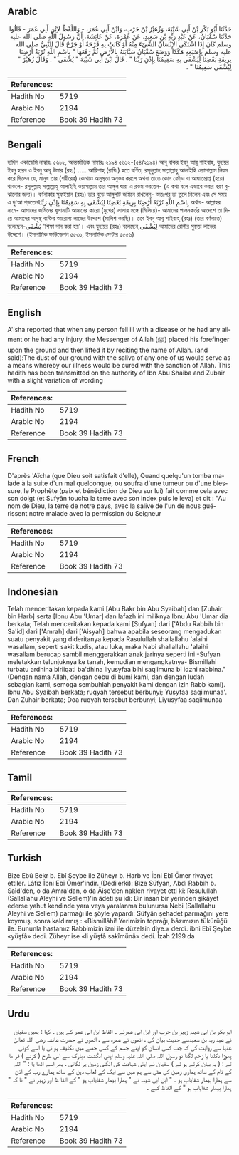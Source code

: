 ## Arabic


<div dir="rtl" lang="ar" style={{fontSize:'larger',backgroundColor:'#f8f9fa',padding:20}}>
حَدَّثَنَا أَبُو بَكْرِ بْنُ أَبِي شَيْبَةَ، وَزُهَيْرُ بْنُ حَرْبٍ، وَابْنُ أَبِي عُمَرَ، - وَاللَّفْظُ لاِبْنِ أَبِي عُمَرَ - قَالُوا حَدَّثَنَا سُفْيَانُ، عَنْ عَبْدِ رَبِّهِ بْنِ سَعِيدٍ، عَنْ عَمْرَةَ، عَنْ عَائِشَةَ، أَنَّ رَسُولَ اللَّهِ صلى الله عليه وسلم كَانَ إِذَا اشْتَكَى الإِنْسَانُ الشَّىْءَ مِنْهُ أَوْ كَانَتْ بِهِ قَرْحَةٌ أَوْ جَرْحٌ قَالَ النَّبِيُّ صلى الله عليه وسلم بِإِصْبَعِهِ هَكَذَا وَوَضَعَ سُفْيَانُ سَبَّابَتَهُ بِالأَرْضِ ثُمَّ رَفَعَهَا ‏"‏ بِاسْمِ اللَّهِ تُرْبَةُ أَرْضِنَا بِرِيقَةِ بَعْضِنَا لِيُشْفَى بِهِ سَقِيمُنَا بِإِذْنِ رَبِّنَا ‏"‏ ‏.‏ قَالَ ابْنُ أَبِي شَيْبَةَ ‏"‏ يُشْفَى ‏"‏ ‏.‏ وَقَالَ زُهَيْرٌ ‏"‏ لِيُشْفَى سَقِيمُنَا ‏"‏ ‏.‏
</div>
<div style={{backgroundColor:'#f8f9fa',padding:20, marginBottom: 10}}><table> <thead> <tr> <th>References:</th> <th></th> </tr> </thead> <tbody><tr><td>Hadith No</td><td>5719</td></tr><tr><td>Arabic No</td><td>2194</td></tr><tr><td>Reference</td><td>Book 39 Hadith 73</td></tr></tbody></table></div>

## Bengali


<div dir="ltr" lang="bn" style={{fontSize:'larger',backgroundColor:'#f8f9fa',padding:20}}>
হাদিস একাডেমি নাম্বারঃ ৫৬১২, আন্তর্জাতিক নাম্বারঃ ২১৯৪ ৫৬১২-(৫৪/২১৯৪) আবূ বাকর ইবনু আবূ শাইবাহ্, যুহায়র ইবনু হারব ও ইবনু আবূ উমার (রহঃ) ..... আয়িশাহ্ (রাযিঃ) হতে বর্ণিত, রসূলুল্লাহ সাল্লাল্লাহু আলাইহি ওয়াসাল্লাম নিয়ম করে ছিলেন যে, মানুষ তার (শরীরের) কোথাও অসুস্থতা অনুভব করলে অথবা তাতে কোন ফোঁড়া বা আঘাতপ্রাপ্ত (হয়ে) থাকলে- রসূলুল্লাহ সাল্লাল্লাহু আলাইহি ওয়াসাল্লাম তার আঙ্গুল দ্বারা এ রকম করতেন- (এ কথা বলে এভাবে করার ধরণ বুঝানোর জন্য)। বর্ণনাকার সুফইয়ান (রহঃ) তার বুড়ে আঙ্গুলটি জমিনে রাখলেন- অতঃপর তা তুলে নিলেন এবং সে সময় এ দু'আ পড়তেনبِاسْمِ اللَّهِ تُرْبَةُ أَرْضِنَا بِرِيقَةِ بَعْضِنَا لِيُشْفَى بِهِ سَقِيمُنَا بِإِذْنِ رَبِّنَا অর্থাৎ- আল্লাহর নামে- আমাদের জমিনের ধূলামাটি আমাদের কারো (মুখের) লালার সঙ্গে (মিলিয়ে)- আমাদের পালনকর্তর আদেশে তা দিয়ে আমাদের অসুস্থ ব্যক্তির আরোগ্য লাভের উদ্দেশে (মালিশ করছি)। তবে ইবনু আবূ শাইবাহ্ (রহঃ) (তার বর্ণনাতে) বলেছেন-يُشْفَى 'শিফা দান করা হয়'। এবং যুহায়র (রহঃ) বলেছেন,لِيُشْفَى আমাদের রোগীর সুস্থতা লাভের উদ্দেশে। (ইসলামিক ফাউন্ডেশন ৫৫৩১, ইসলামিক সেন্টার ৫৫৫৬)
</div>
<div style={{backgroundColor:'#f8f9fa',padding:20, marginBottom: 10}}><table> <thead> <tr> <th>References:</th> <th></th> </tr> </thead> <tbody><tr><td>Hadith No</td><td>5719</td></tr><tr><td>Arabic No</td><td>2194</td></tr><tr><td>Reference</td><td>Book 39 Hadith 73</td></tr></tbody></table></div>

## English


<div dir="ltr" lang="en" style={{fontSize:'larger',backgroundColor:'#f8f9fa',padding:20}}>
A'isha reported that when any person fell ill with a disease or he had any ailment or he had any injury, the Messenger of Allah (ﷺ) placed his forefinger upon the ground and then lifted it by reciting the name of Allah. (and said):The dust of our ground with the saliva of any one of us would serve as a means whereby our illness would be cured with the sanction of Allah. This hadith has been transmitted on the authority of Ibn Abu Shaiba and Zubair with a slight variation of wording
</div>
<div style={{backgroundColor:'#f8f9fa',padding:20, marginBottom: 10}}><table> <thead> <tr> <th>References:</th> <th></th> </tr> </thead> <tbody><tr><td>Hadith No</td><td>5719</td></tr><tr><td>Arabic No</td><td>2194</td></tr><tr><td>Reference</td><td>Book 39 Hadith 73</td></tr></tbody></table></div>

## French


<div dir="ltr" lang="fr" style={{fontSize:'larger',backgroundColor:'#f8f9fa',padding:20}}>
D'après 'Aïcha (que Dieu soit satisfait d'elle), Quand quelqu'un tomba malade à la suite d'un mal quelconque, ou soufra d'une tumeur ou d'une blessure, le Prophète (paix et bénédiction de Dieu sur lui) fait comme cela avec son doigt (et Sufyân toucha la terre avec son index puis le leva) et dit : "Au nom de Dieu, la terre de notre pays, avec la salive de l'un de nous guérissent notre malade avec la permission du Seigneur
</div>
<div style={{backgroundColor:'#f8f9fa',padding:20, marginBottom: 10}}><table> <thead> <tr> <th>References:</th> <th></th> </tr> </thead> <tbody><tr><td>Hadith No</td><td>5719</td></tr><tr><td>Arabic No</td><td>2194</td></tr><tr><td>Reference</td><td>Book 39 Hadith 73</td></tr></tbody></table></div>

## Indonesian


<div dir="ltr" lang="id" style={{fontSize:'larger',backgroundColor:'#f8f9fa',padding:20}}>
Telah menceritakan kepada kami [Abu Bakr bin Abu Syaibah] dan [Zuhair bin Harb] serta [Ibnu Abu 'Umar] dan lafazh ini miliknya Ibnu Abu 'Umar dia berkata; Telah menceritakan kepada kami [Sufyan] dari ['Abdu Rabbih bin Sa'id] dari ['Amrah] dari ['Aisyah] bahwa apabila seseorang mengadukan suatu penyakit yang dideritanya kepada Rasulullah shallallahu 'alaihi wasallam, seperti sakit kudis, atau luka, maka Nabi shallallahu 'alaihi wasallam berucap sambil menggerakkan anak jarinya seperti ini -Sufyan meletakkan telunjuknya ke tanah, kemudian mengangkatnya- Bismillahi turbatu ardhina biriiqati ba'dhina liyusyfaa bihi saqiimuna bi idzni rabbina." (Dengan nama Allah, dengan debu di bumi kami, dan dengan ludah sebagian kami, semoga sembuhlah penyakit kami dengan izin Rabb kami). Ibnu Abu Syaibah berkata; ruqyah tersebut berbunyi; Yusyfaa saqiimunaa'. Dan Zuhair berkata; Doa ruqyah tersebut berbunyi; Liyusyfaa saqiimunaa
</div>
<div style={{backgroundColor:'#f8f9fa',padding:20, marginBottom: 10}}><table> <thead> <tr> <th>References:</th> <th></th> </tr> </thead> <tbody><tr><td>Hadith No</td><td>5719</td></tr><tr><td>Arabic No</td><td>2194</td></tr><tr><td>Reference</td><td>Book 39 Hadith 73</td></tr></tbody></table></div>

## Tamil


<div dir="ltr" lang="ta" style={{fontSize:'larger',backgroundColor:'#f8f9fa',padding:20}}>

</div>
<div style={{backgroundColor:'#f8f9fa',padding:20, marginBottom: 10}}><table> <thead> <tr> <th>References:</th> <th></th> </tr> </thead> <tbody><tr><td>Hadith No</td><td>5719</td></tr><tr><td>Arabic No</td><td>2194</td></tr><tr><td>Reference</td><td>Book 39 Hadith 73</td></tr></tbody></table></div>

## Turkish


<div dir="ltr" lang="tr" style={{fontSize:'larger',backgroundColor:'#f8f9fa',padding:20}}>
Bize Ebû Bekr b. Ebî Şeybe ile Züheyr b. Harb ve İbni Ebî Ömer rivayet ettiler. Lâfız İbni Ebî Ömer'indir. (Dedilerki): Bize Süfyân, Abdi Rabbih b. Saîd'den, o da Amra'dan, o da Âişe'den naklen rivayet etti ki: Resulullah (Sallallahu Aleyhi ve Sellem)'in âdeti şu idi: Bir insan bir yerinden şikâyet ederse yahut kendinde yara veya yaralanma bulunursa Nebi (Sallallahu Aleyhi ve Sellem) parmağı ile şöyle yapardı: Süfyân şehadet parmağını yere koymuş, sonra kaldırmış : «Bismillâhi! Yerimizin toprağı, bâzımızın tükürüğü ile. Bununla hastamız Rabbimizin izni ile düzelsin diye.» derdi. ibni Ebî Şeybe «yüşfâ» dedi. Züheyr ise «li yüşfâ sakîmünâ» dedi. İzah 2199 da
</div>
<div style={{backgroundColor:'#f8f9fa',padding:20, marginBottom: 10}}><table> <thead> <tr> <th>References:</th> <th></th> </tr> </thead> <tbody><tr><td>Hadith No</td><td>5719</td></tr><tr><td>Arabic No</td><td>2194</td></tr><tr><td>Reference</td><td>Book 39 Hadith 73</td></tr></tbody></table></div>

## Urdu


<div dir="rtl" lang="ur" style={{fontSize:'larger',backgroundColor:'#f8f9fa',padding:20}}>
ابو بکر بن ابی شیبہ زہیر بن حرب اور ابن ابی عمرنے ۔ الفاظ ابن ابی عمر کے ہیں ۔ کہا : ہمیں سفیان نے عبد ربہ بن سعیدسے حدیث بیان کی ، انھوں نے عمرہ سے ، انھوں نے حضرت عائشہ رضی اللہ تعالیٰ عنہا سے روایت کی کہ جب کسی انسان کو اپنے جسم کے کسی حصے میں تکلیف ہو تی یا اسے کوئی پھوڑا نکلتا یا زخم لگتا تو رسول اللہ صلی اللہ علیہ وسلم اپنی انگشت مبارک سے اس طرح ( کرتے ) فر ما تے : ( یہ بیان کرتے ہو ئے ) سفیان نے اپنی شہادت کی انگلی زمین پر لگائی ، پھر اسے اٹھا یا : " اللہ کے نام کے ساتھ ہماری زمین کی مٹی سے ہم میں سے ایک کے لعاب دہن کے ساتھ ہمارے رب کے اذن سے ہمارا بیمار شفایاب ہو ۔ " ابن ابی شیبہ نے " ہمارا بیمار شفایاب ہو " کے الفا ظ اور زہیر نے " تا کہ " ہمارا بیمار شفایاب ہو " کے الفاظ کہے ۔
</div>
<div style={{backgroundColor:'#f8f9fa',padding:20, marginBottom: 10}}><table> <thead> <tr> <th>References:</th> <th></th> </tr> </thead> <tbody><tr><td>Hadith No</td><td>5719</td></tr><tr><td>Arabic No</td><td>2194</td></tr><tr><td>Reference</td><td>Book 39 Hadith 73</td></tr></tbody></table></div>